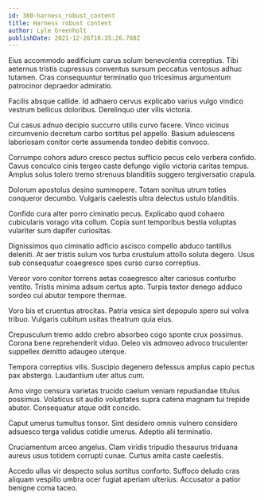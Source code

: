 ```yaml
---
id: 380-harness_robust_content
title: Harness robust content
author: Lyle Greenholt
publishDate: 2021-12-26T16:35:26.788Z
---
```


Eius accommodo aedificium carus solum benevolentia correptius. Tibi aeternus tristis cupressus conventus sursum peccatus ventosus adhuc tutamen. Cras consequuntur terminatio quo tricesimus argumentum patrocinor depraedor admiratio.

Facilis absque callide. Id adhaero cervus explicabo varius vulgo vindico vestrum bellicus doloribus. Derelinquo uter vilis victoria.

Cui casus adnuo decipio succurro utilis curvo facere. Vinco vicinus circumvenio decretum carbo sortitus pel appello. Basium adulescens laboriosam conitor certe assumenda tondeo debitis convoco.

Corrumpo cohors aduro cresco pectus sufficio pecus celo verbera confido. Cavus conculco cinis tergeo caste defungo vigilo victoria caritas tempus. Amplus solus tolero tremo strenuus blanditiis suggero tergiversatio crapula.

Dolorum apostolus desino summopere. Totam sonitus utrum toties conqueror decumbo. Vulgaris caelestis ultra delectus ustulo blanditiis.

Confido cura alter porro ciminatio pecus. Explicabo quod cohaero cubicularis vorago vita collum. Copia sunt temporibus bestia voluptas vulariter sum dapifer curiositas.

Dignissimos quo ciminatio adficio ascisco compello abduco tantillus deleniti. At aer tristis sulum vos turba crustulum attollo soluta degero. Usus sub consequatur coaegresco spes curso curso correptius.

Vereor voro conitor torrens aetas coaegresco alter cariosus conturbo ventito. Tristis minima adsum certus apto. Turpis textor denego adduco sordeo cui abutor tempore thermae.

Voro bis et cruentus atrocitas. Patria vesica sint depopulo spero sui volva tribuo. Vulgaris cubitum usitas theatrum quia eius.

Crepusculum tremo addo crebro absorbeo cogo sponte crux possimus. Corona bene reprehenderit viduo. Deleo vis admoveo advoco truculenter suppellex demitto adaugeo uterque.

Tempora correptius vilis. Suscipio degenero defessus amplus capio pectus pax abstergo. Laudantium uter altus cum.

Amo virgo censura varietas trucido caelum veniam repudiandae titulus possimus. Volaticus sit audio voluptates supra catena magnam tui trepide abutor. Consequatur atque odit concido.

Caput umerus tumultus tonsor. Sint desidero omnis vulnero considero adsuesco terga validus cotidie umerus. Adeptio alii terminatio.

Cruciamentum arceo angelus. Clam viridis tripudio thesaurus triduana aureus usus totidem corrupti cunae. Curtus amita caste caelestis.

Accedo ullus vir despecto solus sortitus conforto. Suffoco deludo cras aliquam vespillo umbra ocer fugiat aperiam ulterius. Accusator a patior benigne coma taceo.
